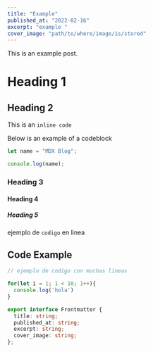```yaml
---
title: "Example"
published_at: "2022-02-16"
excerpt: "example "
cover_image: "path/to/where/image/is/stored"
---
```


 
This is an example post.
 
# Heading 1
 
## Heading 2
 
 This is an `inline code`

Below is an example of a codeblock

```js
let name = "MDX Blog";

console.log(name);
```



### Heading 3
 
#### Heading 4
 
##### Heading 5


ejemplo de `codigo` en linea

## Code Example

```ts
// ejemplo de codigo con muchas lineas

for(let i = 1; 1 < 10; 1++){
  console.log('hola')
}

export interface Frontmatter {
  title: string;
  published_at: string;
  excerpt: string;
  cover_image: string;
};

```

